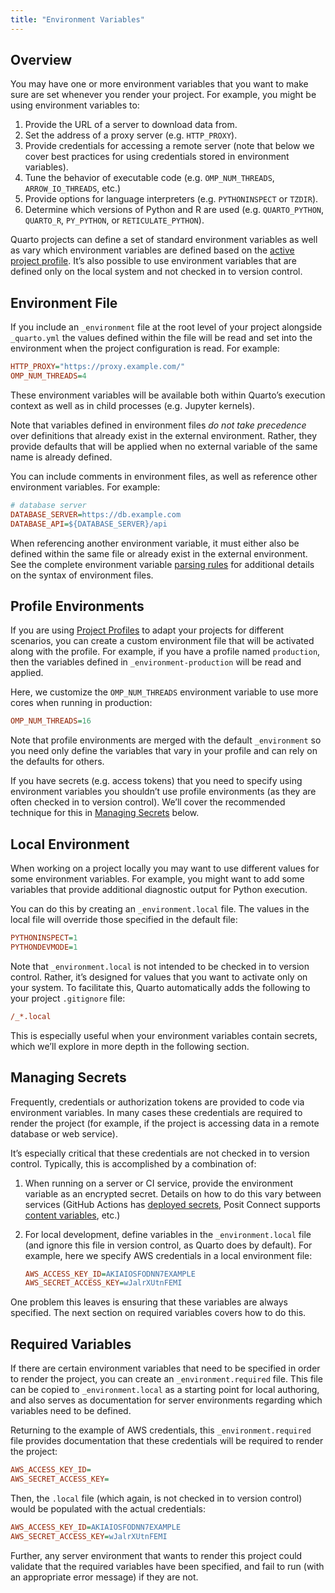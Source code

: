 ```yaml
---
title: "Environment Variables"
---
```


## Overview

You may have one or more environment variables that you want to make sure are set whenever you render your project. For example, you might be using environment variables to:

1.  Provide the URL of a server to download data from.
2.  Set the address of a proxy server (e.g. `HTTP_PROXY`).
3.  Provide credentials for accessing a remote server (note that below we cover best practices for using credentials stored in environment variables).
4.  Tune the behavior of executable code (e.g. `OMP_NUM_THREADS`, `ARROW_IO_THREADS`, etc.)
5.  Provide options for language interpreters (e.g. `PYTHONINSPECT` or `TZDIR`).
6.  Determine which versions of Python and R are used (e.g. `QUARTO_PYTHON`, `QUARTO_R`, `PY_PYTHON`, or `RETICULATE_PYTHON`).

Quarto projects can define a set of standard environment variables as well as vary which environment variables are defined based on the [active project profile](profiles.qmd). It's also possible to use environment variables that are defined only on the local system and not checked in to version control.

## Environment File

If you include an `_environment` file at the root level of your project alongside `_quarto.yml` the values defined within the file will be read and set into the environment when the project configuration is read. For example:

``` .ini
HTTP_PROXY="https://proxy.example.com/"
OMP_NUM_THREADS=4
```

These environment variables will be available both within Quarto's execution context as well as in child processes (e.g. Jupyter kernels).

Note that variables defined in environment files *do not take precedence* over definitions that already exist in the external environment. Rather, they provide defaults that will be applied when no external variable of the same name is already defined.

You can include comments in environment files, as well as reference other environment variables. For example:

``` .ini
# database server
DATABASE_SERVER=https://db.example.com
DATABASE_API=${DATABASE_SERVER}/api
```

When referencing another environment variable, it must either also be defined within the same file or already exist in the external environment. See the complete environment variable [parsing rules](https://github.com/denoland/deno_std/tree/main/dotenv#parsing-rules) for additional details on the syntax of environment files.

## Profile Environments

If you are using [Project Profiles](profiles.qmd) to adapt your projects for different scenarios, you can create a custom environment file that will be activated along with the profile. For example, if you have a profile named `production`, then the variables defined in `_environment-production` will be read and applied.

Here, we customize the `OMP_NUM_THREADS` environment variable to use more cores when running in production:

``` .ini
OMP_NUM_THREADS=16
```

Note that profile environments are merged with the default `_environment` so you need only define the variables that vary in your profile and can rely on the defaults for others.

::: callout-important
If you have secrets (e.g. access tokens) that you need to specify using environment variables you shouldn't use profile environments (as they are often checked in to version control). We'll cover the recommended technique for this in [Managing Secrets](#managing-secrets) below.
:::

## Local Environment

When working on a project locally you may want to use different values for some environment variables. For example, you might want to add some variables that provide additional diagnostic output for Python execution.

You can do this by creating an `_environment.local` file. The values in the local file will override those specified in the default file:

``` .ini
PYTHONINSPECT=1
PYTHONDEVMODE=1
```

Note that `_environment.local` is not intended to be checked in to version control. Rather, it's designed for values that you want to activate only on your system. To facilitate this, Quarto automatically adds the following to your project `.gitignore` file:

``` .ini
/_*.local
```

This is especially useful when your environment variables contain secrets, which we'll explore in more depth in the following section.

## Managing Secrets {#managing-secrets}

Frequently, credentials or authorization tokens are provided to code via environment variables. In many cases these credentials are required to render the project (for example, if the project is accessing data in a remote database or web service).

It's especially critical that these credentials are not checked in to version control. Typically, this is accomplished by a combination of:

1.  When running on a server or CI service, provide the environment variable as an encrypted secret. Details on how to do this vary between services (GitHub Actions has [deployed secrets](https://docs.github.com/en/actions/security-guides/encrypted-secrets), Posit Connect supports [content variables](https://docs.rstudio.com/connect/user/content-settings/#content-vars), etc.)

2.  For local development, define variables in the `_environment.local` file (and ignore this file in version control, as Quarto does by default). For example, here we specify AWS credentials in a local environment file:

    ``` .ini
    AWS_ACCESS_KEY_ID=AKIAIOSFODNN7EXAMPLE
    AWS_SECRET_ACCESS_KEY=wJalrXUtnFEMI
    ```

One problem this leaves is ensuring that these variables are always specified. The next section on required variables covers how to do this.

## Required Variables

If there are certain environment variables that need to be specified in order to render the project, you can create an `_environment.required` file. This file can be copied to `_environment.local` as a starting point for local authoring, and also serves as documentation for server environments regarding which variables need to be defined.

Returning to the example of AWS credentials, this `_environment.required` file provides documentation that these credentials will be required to render the project:

``` .ini
AWS_ACCESS_KEY_ID=
AWS_SECRET_ACCESS_KEY=
```

Then, the `.local` file (which again, is not checked in to version control) would be populated with the actual credentials:

``` .ini
AWS_ACCESS_KEY_ID=AKIAIOSFODNN7EXAMPLE
AWS_SECRET_ACCESS_KEY=wJalrXUtnFEMI
```

Further, any server environment that wants to render this project could validate that the required variables have been specified, and fail to run (with an appropriate error message) if they are not.
